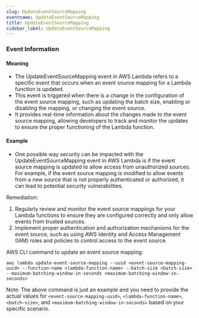 ```yaml
--- 
slug: UpdateEventSourceMapping
eventname: UpdateEventSourceMapping
title: UpdateEventSourceMapping
sidebar_label: UpdateEventSourceMapping
---
```

                       
### Event Information

#### Meaning

- The UpdateEventSourceMapping event in AWS Lambda refers to a specific event that occurs when an event source mapping for a Lambda function is updated.
- This event is triggered when there is a change in the configuration of the event source mapping, such as updating the batch size, enabling or disabling the mapping, or changing the event source.
- It provides real-time information about the changes made to the event source mapping, allowing developers to track and monitor the updates to ensure the proper functioning of the Lambda function.

#### Example

- One possible way security can be impacted with the UpdateEventSourceMapping event in AWS Lambda is if the event source mapping is updated to allow access from unauthorized sources. For example, if the event source mapping is modified to allow events from a new source that is not properly authenticated or authorized, it can lead to potential security vulnerabilities.

Remediation:
1. Regularly review and monitor the event source mappings for your Lambda functions to ensure they are configured correctly and only allow events from trusted sources.
2. Implement proper authentication and authorization mechanisms for the event source, such as using AWS Identity and Access Management (IAM) roles and policies to control access to the event source.

AWS CLI command to update an event source mapping:
```
aws lambda update-event-source-mapping --uuid <event-source-mapping-uuid> --function-name <lambda-function-name> --batch-size <batch-size> --maximum-batching-window-in-seconds <maximum-batching-window-in-seconds>
```

Note: The above command is just an example and you need to provide the actual values for `<event-source-mapping-uuid>`, `<lambda-function-name>`, `<batch-size>`, and `<maximum-batching-window-in-seconds>` based on your specific scenario.


 